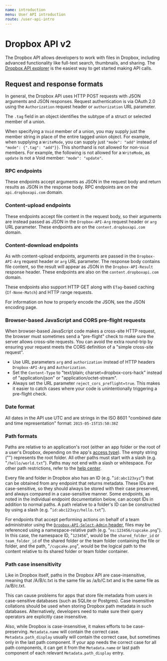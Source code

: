 ```yaml
---
name: introduction
menu: User API introduction
route: /user-api-intro
---
```

# Dropbox API v2
The Dropbox API allows developers to work with files in Dropbox, including advanced functionality like full-text search, thumbnails, and sharing. The [Dropbox API explorer](https://dropbox.github.io/dropbox-api-v2-explorer/) is the easiest way to get started making API calls.

## Request and response formats
In general, the Dropbox API uses HTTP POST requests with JSON arguments and JSON responses. Request authentication is via OAuth 2.0 using the `Authorization` request header or `authorization` URL parameter.

The `.tag` field in an object identifies the subtype of a struct or selected member of a union.

When specifying a `Void` member of a union, you may supply just the member string in place of the entire tagged union object. For example, when supplying a `WriteMode`, you can supply just `"mode": "add"` instead of `"mode": {".tag": "add"}}`. This shorthand is not allowed for non-`Void` members. For example, the following is not allowed for a `WriteMode`, as `update` is not a Void member: `"mode": "update"`.

### RPC endpoints
These endpoints accept arguments as JSON in the request body and return results as JSON in the response body. RPC endpoints are on the `api.dropboxapi.com` domain.

### Content-upload endpoints
These endpoints accept file content in the request body, so their arguments are instead passed as JSON in the `Dropbox-API-Arg` request header or `arg` URL parameter. These endpoints are on the `content.dropboxapi.com` domain.

### Content-download endpoints
As with content-upload endpoints, arguments are passed in the `Dropbox-API-Arg` request header or `arg` URL parameter. The response body contains file content, so the result will appear as JSON in the `Dropbox-API-Result` response header. These endpoints are also on the `content.dropboxapi.com` domain.

These endpoints also support HTTP GET along with `ETag`-based caching (`If-None-Match`) and HTTP range requests.

For information on how to properly encode the JSON, see the JSON encoding page.

### Browser-based JavaScript and CORS pre-flight requests
When browser-based JavaScript code makes a cross-site HTTP request, the browser must sometimes send a "pre-flight" check to make sure the server allows cross-site requests. You can avoid the extra round-trip by ensuring your request meets the CORS definition of a "simple cross-site request".

* Use URL parameters `arg` and `authorization` instead of HTTP headers `Dropbox-API-Arg` and `Authorization`.
* Set the `Content-Type` to "text/plain; charset=dropbox-cors-hack" instead of "application/json" or "application/octet-stream".
* Always set the URL parameter `reject_cors_preflight=true`. This makes it easier to catch cases where your code is unintentionally triggering a pre-flight check.

### Date format
All dates in the API use UTC and are strings in the ISO 8601 "combined date and time representation" format:
`2015-05-15T15:50:38Z`

### Path formats
Paths are relative to an application's root (either an app folder or the root of a user's Dropbox, depending on the app's [access type](https://www.dropbox.com/developers/reference/developer-guide#app-permissions)). The empty string ("") represents the root folder. All other paths must start with a slash (e.g. "`/hello/world.txt`"). Paths may not end with a slash or whitespace. For other path restrictions, refer to the [help center](https://www.dropbox.com/help/syncing-uploads/files-not-syncing).

Every file and folder in Dropbox also has an ID (e.g. "`id:abc123xyz`") that can be obtained from any endpoint that returns metadata. These IDs are case-sensitive, so they should always be stored with their case preserved, and always compared in a case-sensitive manner. Some endpoints, as noted in the individual endpoint documentation below, can accept IDs in addition to normal paths. A path relative to a folder's ID can be constructed by using a slash (e.g. "`id:abc123xyz/hello.txt`").

For endpoints that accept performing actions on behalf of a team administrator using the [`Dropbox-API-Select-Admin` header](https://www.dropbox.com/developers/documentation/http/teams#teams-member-file-access), files may be referenced using a namespace-relative path (e.g. "`ns:123456/cupcake.png`"). In this case, the namespace ID, "`123456`", would be the `shared_folder_id` or `team_folder_id` of the shared folder or the team folder containing the file or folder, and the path, "`/cupcake.png`", would be the logical path to the content relative to its shared folder or team folder container.

### Path case insensitivity
Like in Dropbox itself, paths in the Dropbox API are case-insensitive, meaning that /A/B/c.txt is the same file as /a/b/C.txt and is the same file as /a/B/c.txt.

This can cause problems for apps that store file metadata from users in case-sensitive databases (such as SQLite or Postgres). Case insensitive collations should be used when storing Dropbox path metadata in such databases. Alternatively, developers need to make sure their query operators are explicitly case insensitive.

Also, while Dropbox is case-insensitive, it makes efforts to be case-preserving. `Metadata.name` will contain the correct case. `Metadata.path_display` usually will contain the correct case, but sometimes only in the last path component. If your app needs the correct case for all path components, it can get it from the `Metadata.name` or last path component of each relevant `Metadata.path_display` entry.